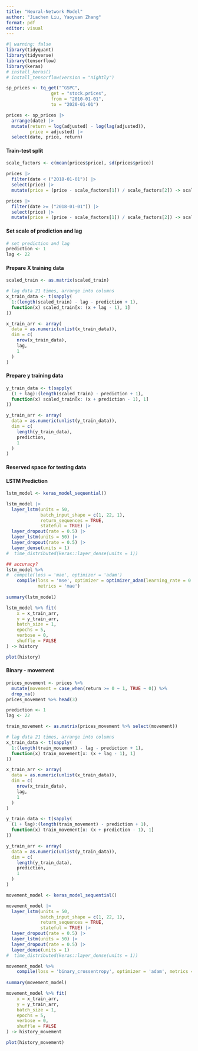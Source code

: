 ```yaml
---
title: "Neural-Network Model"
author: "Jiachen Liu, Yaoyuan Zhang"
format: pdf
editor: visual
---
```


```r
#| warning: false
library(tidyquant)
library(tidyverse)
library(tensorflow)
library(keras)
# install_keras()
# install_tensorflow(version = "nightly")
```

```r
sp_prices <- tq_get("^GSPC",
                 get = "stock.prices",
                 from = "2010-01-01",
                 to = "2020-01-01")

prices <- sp_prices |>
  arrange(date) |>
  mutate(return = log(adjusted) - log(lag(adjusted)), 
         price = adjusted) |>
  select(date, price, return)
```

#### Train-test split

```r
scale_factors <- c(mean(prices$price), sd(prices$price))
```

```r
prices |>
  filter(date < ("2018-01-01")) |>
  select(price) |>
  mutate(price = (price - scale_factors[1]) / scale_factors[2]) -> scaled_train

prices |>
  filter(date >= ("2018-01-01")) |>
  select(price) |>
  mutate(price = (price - scale_factors[1]) / scale_factors[2]) -> scaled_test
```

#### Set scale of prediction and lag

```r
# set prediction and lag
prediction <- 1
lag <- 22
```

#### Prepare X training data

```r
scaled_train <- as.matrix(scaled_train)

# lag data 21 times, arrange into columns
x_train_data <- t(sapply(
  1:(length(scaled_train) - lag - prediction + 1), 
  function(x) scaled_train[x: (x + lag - 1), 1]
))

x_train_arr <- array(
  data = as.numeric(unlist(x_train_data)), 
  dim = c(
    nrow(x_train_data), 
    lag, 
    1
  )
)
```

#### Prepare y training data

```r
y_train_data <- t(sapply(
  (1 + lag):(length(scaled_train) - prediction + 1), 
  function(x) scaled_train[x: (x + prediction - 1), 1]
)) 

y_train_arr <- array(
  data = as.numeric(unlist(y_train_data)), 
  dim = c(
    length(y_train_data), 
    prediction, 
    1
  )
)
```

#### Reserved space for testing data

#### LSTM Prediction

```r
lstm_model <- keras_model_sequential()

lstm_model |>
  layer_lstm(units = 50, 
             batch_input_shape = c(1, 22, 1), 
             return_sequences = TRUE, 
             stateful = TRUE) |>
  layer_dropout(rate = 0.5) |>
  layer_lstm(units = 50) |>
  layer_dropout(rate = 0.5) |>
  layer_dense(units = 1)
#  time_distributed(keras::layer_dense(units = 1))
```

```r
## accuracy?
lstm_model %>%
#  compile(loss = 'mae', optimizer = 'adam')
    compile(loss = 'mse', optimizer = optimizer_adam(learning_rate = 0.0001), 
            metrics = 'mae')
 
summary(lstm_model)
```

```r
lstm_model %>% fit(
    x = x_train_arr,
    y = y_train_arr,
    batch_size = 1,
    epochs = 5,
    verbose = 0,
    shuffle = FALSE
) -> history
```

```r
plot(history)
```

#### Binary - movement

```r
prices_movement <- prices %>% 
  mutate(movement = case_when(return >= 0 ~ 1, TRUE ~ 0)) %>% 
  drop_na()
prices_movement %>% head(3)
```

```r
prediction <- 1
lag <- 22

train_movement <- as.matrix(prices_movement %>% select(movement))

# lag data 21 times, arrange into columns
x_train_data <- t(sapply(
  1:(length(train_movement) - lag - prediction + 1), 
  function(x) train_movement[x: (x + lag - 1), 1]
))

x_train_arr <- array(
  data = as.numeric(unlist(x_train_data)), 
  dim = c(
    nrow(x_train_data), 
    lag, 
    1
  )
)

y_train_data <- t(sapply(
  (1 + lag):(length(train_movement) - prediction + 1), 
  function(x) train_movement[x: (x + prediction - 1), 1]
)) 

y_train_arr <- array(
  data = as.numeric(unlist(y_train_data)), 
  dim = c(
    length(y_train_data), 
    prediction, 
    1
  )
)
```

```r
movement_model <- keras_model_sequential()

movement_model |>
  layer_lstm(units = 50, 
             batch_input_shape = c(1, 22, 1), 
             return_sequences = TRUE, 
             stateful = TRUE) |>
  layer_dropout(rate = 0.5) |>
  layer_lstm(units = 50) |>
  layer_dropout(rate = 0.5) |>
  layer_dense(units = 1)
#  time_distributed(keras::layer_dense(units = 1))

movement_model %>%
    compile(loss = 'binary_crossentropy', optimizer = 'adam', metrics = 'accuracy')
 
summary(movement_model)
```

```r
movement_model %>% fit(
    x = x_train_arr,
    y = y_train_arr,
    batch_size = 1,
    epochs = 5,
    verbose = 0,
    shuffle = FALSE
) -> history_movement

plot(history_movement)
```

#### 
